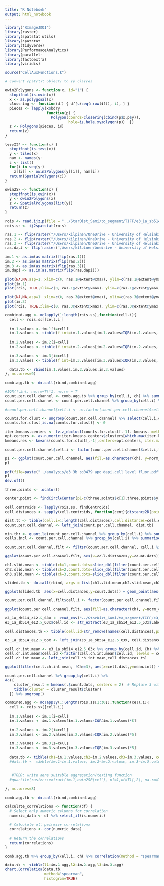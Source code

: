 ```yaml
---
title: "R Notebook"
output: html_notebook
---
```


```r
library("RImageJROI")
library(raster)
library(spatstat.utils)
library(spatstat)
library(tidyverse)
library(PerformanceAnalytics)
library(parallel)
library(factoextra)
library(viridis)

source("CellAuxFunctions.R")
```

```r
# convert spatstat objects to sp classes

owin2Polygons <- function(x, id="1") {
  stopifnot(is.owin(x))
  x <- as.polygonal(x)
  closering <- function(df) { df[c(seq(nrow(df)), 1), ] }
  pieces <- lapply(x$bdry,
                   function(p) {
                     Polygon(coords=closering(cbind(p$x,p$y)),
                             hole=is.hole.xypolygon(p))  })
  z <- Polygons(pieces, id)
  return(z)
}

tess2SP <- function(x) {
  stopifnot(is.tess(x))
  y <- tiles(x)
  nam <- names(y)
  z <- list()
  for(i in seq(y))
    z[[i]] <- owin2Polygons(y[[i]], nam[i])
  return(SpatialPolygons(z))
}

owin2SP <- function(x) {
  stopifnot(is.owin(x))
  y <- owin2Polygons(x)
  z <- SpatialPolygons(list(y))
  return(z)
}
```

```r
rois <- read.ijzip(file = "../StarDist_Sami/to_segment/TIFF/e3_1a_sb514_e12.5_63x_dapi.tif_rois.zip")
rois.ss <- ij2spatstat(rois)
```

```r
ras.1 <- flip(raster("/Users/kilpinen/OneDrive - University of Helsinki/E12R1 project/Silvana_RNAScope/single_channel_RNAScope_63x/TIFF-files/e3_1a_sb514_e12.5_63x_Tal1.tif", band=1), direction="y")
ras.2 <- flip(raster("/Users/kilpinen/OneDrive - University of Helsinki/E12R1 project/Silvana_RNAScope/single_channel_RNAScope_63x/TIFF-files/e3_1a_sb514_e12.5_63x_Sox4.tif", band=3), direction="y")
ras.3 <- flip(raster("/Users/kilpinen/OneDrive - University of Helsinki/E12R1 project/Silvana_RNAScope/single_channel_RNAScope_63x/TIFF-files/e3_1a_sb514_e12.5_63x_Insm1.tif", band=2), direction="y")
ras.dapi <- flip(raster("/Users/kilpinen/OneDrive - University of Helsinki/E12R1 project/Silvana_RNAScope/single_channel_RNAScope_63x/TIFF-files/e3_1a_sb514_e12.5_63x_dapi.tif", band=1),direction="y")

im.1 <- as.im(as.matrix(flip(ras.1)))
im.2 <- as.im(as.matrix(flip(ras.2)))
im.3 <- as.im(as.matrix(flip(ras.3)))
im.dapi <- as.im(as.matrix(flip(ras.dapi)))
```


```r
plot(NA,NA,asp=1, xlim=c(0, ras.1@extent@xmax), ylim=c(ras.1@extent@ymax, 0))
plot(im.1)
plot(rois, TRUE,xlim=c(0, ras.1@extent@xmax), ylim=c(ras.1@extent@ymax, 0))
```
```r
plot(NA,NA,asp=1, xlim=c(0, ras.3@extent@xmax), ylim=c(ras.3@extent@ymax, 0))
plot(im.3)
plot(rois, TRUE,xlim=c(0, ras.3@extent@xmax), ylim=c(ras.3@extent@ymax, 0))
```

```r
combined.agg <- mclapply(1:length(rois.ss),function(cell.i){
  cell <- rois.ss[[cell.i]]
  
  im.1.values <- im.1[i=cell]
  im.1.values <- tibble(f.int=im.1.values[im.1.values>IQR(im.1.values, na.rm = T)*5], ch=1, cell.i=cell.i)
  
  im.2.values <- im.2[i=cell]
  im.2.values <- tibble(f.int=im.2.values[im.2.values>IQR(im.2.values, na.rm = T)*5], ch=2, cell.i=cell.i)
  
  im.3.values <- im.3[i=cell]
  im.3.values <- tibble(f.int=im.3.values[im.3.values>IQR(im.3.values, na.rm = T)*5], ch=3, cell.i=cell.i)
  
  data.tb <- rbind(im.1.values,im.2.values,im.3.values)
}, mc.cores=9)

comb.agg.tb <- do.call(rbind,combined.agg)
```

```r
#IQR(f.int, na.rm=T)*1, na.rm = T
count.per.cell.channel <- comb.agg.tb %>% group_by(cell.i, ch) %>% summarize(count.dots=mean(f.int,na.rm=T))
count.per.cell.channel <- count.per.cell.channel %>% group_by(cell.i) %>%  mutate(norm_count_dots = count.dots / sum(count.dots))

#count.per.cell.channel$cell.i <- as.factor(count.per.cell.channel$cell.i)
```

```r
counts.for.clust <- ungroup(count.per.cell.channel) %>% select(cell.i,ch,norm_count_dots) %>% pivot_wider(values_from = norm_count_dots, names_from = ch)
counts.for.clust[is.na(counts.for.clust)] <- 0

iter.kmeans.centers <- fviz_nbclust(counts.for.clust[,-1], kmeans, method="silhouette")$data
opt.centers <- as.numeric(iter.kmeans.centers$clusters[which.max(iter.kmeans.centers$y)])
kmeans.res <- kmeans(counts.for.clust[,-1],centers=opt.centers, iter.max = 100)

count.per.cell.channel$cell.i <- factor(count.per.cell.channel$cell.i,levels = counts.for.clust$cell.i[order(kmeans.res$cluster)])
```


```r
p1 <- ggplot(count.per.cell.channel, aes(fill=as.character(ch), y=norm_count_dots, x=cell.i)) + geom_bar(position="stack", stat="identity") + scale_fill_viridis(labels=c("ch1","ch2","ch3"), discrete = T) + theme_minimal() + theme(axis.text.x = element_blank()) + labs(fill="Channel")
p1
```


```r
pdf(file=paste("../analysis/e3_3b_sb0479_apo_dapi.cell_level_fluor.pdf",sep=""), width = 16, height = 6)
p1
dev.off()
```

```r
three.points <- locator()
```


```r
center.point <- findCircleCenter(p1=c(three.points$x[1],three.points$y[1]),p2=c(three.points$x[2],three.points$y[2]),p3=c(three.points$x[3],three.points$y[3]))

cell.centroids <- lapply(rois.ss, findCentroids)
cell.distances <- sapply(cell.centroids, function(cent){distance2D(point1 = c(center.point), point2 = unlist(cent))})

dist.tb <- tibble(cell.i=1:length(cell.distances),cell.distances=cell.distances)
count.per.cell.channel <- left_join(count.per.cell.channel, dist.tb)
```

```r
min.thr <- quantile(count.per.cell.channel %>% group_by(cell.i) %>% summarise(avg.dots=mean(count.dots,na.rm=T)) %>% pull(avg.dots),.25, na.rm=T)
cells.incl <- count.per.cell.channel %>% group_by(cell.i) %>% summarise(avg.dots=mean(count.dots)) %>% filter(avg.dots>min.thr) %>% pull(cell.i)

count.per.cell.channel.filt <- filter(count.per.cell.channel, cell.i %in% cells.incl)
```


```r
ggplot(count.per.cell.channel.filt, aes(x=cell.distances,y=count.dots)) + geom_point(aes(colour = factor(ch))) + scale_color_manual(values=c("magenta2", "dodgerblue", "forestgreen"),labels=c("Tal1","Sox4","Insm1")) + labs(color="Channel")
```

```r
ch1.slid.mean <- tibble(ch=1,count.dots=slide_dbl(filter(count.per.cell.channel.filt, ch==1) %>% arrange(cell.distances) %>% pull(count.dots), ~mean(.x), .before = 3), cell.distances=filter(count.per.cell.channel.filt, ch==1) %>% arrange(cell.distances) %>% pull(cell.distances))
ch2.slid.mean <- tibble(ch=2,count.dots=slide_dbl(filter(count.per.cell.channel.filt, ch==2) %>% arrange(cell.distances) %>% pull(count.dots), ~mean(.x), .before = 3), cell.distances=filter(count.per.cell.channel.filt, ch==2) %>% arrange(cell.distances) %>% pull(cell.distances))
ch3.slid.mean <- tibble(ch=3,count.dots=slide_dbl(filter(count.per.cell.channel.filt, ch==3) %>% arrange(cell.distances) %>% pull(count.dots), ~mean(.x), .before = 3), cell.distances=filter(count.per.cell.channel.filt, ch==3) %>% arrange(cell.distances) %>% pull(cell.distances))

slided.tb <- do.call(rbind, args = list(ch1.slid.mean,ch2.slid.mean,ch3.slid.mean))

ggplot(slided.tb, aes(x=cell.distances,y=count.dots)) + geom_point(aes(colour = factor(ch))) + scale_color_manual(values=c("magenta2", "dodgerblue", "forestgreen"),labels=c("Tal1","Sox4","Insm1")) + labs(color="Channel")
```


```r
count.per.cell.channel.filt$cell.i <- factor(count.per.cell.channel.filt$cell.i, levels=order(cell.distances))
```

```r
ggplot(count.per.cell.channel.filt, aes(fill=as.character(ch), y=norm_count_dots, x=cell.i)) + geom_bar(position="stack", width = 1,stat="identity") + scale_fill_manual(values=c("magenta2", "dodgerblue", "forestgreen"),labels=c("Tal1","Sox4","Insm1")) + theme_minimal()  + theme(axis.text.x = element_blank()) + labs(fill="Channel") + xlab("Cells in increasing distance")

```

```r
e3_1a_sb514_e12.5_63x <- read_csv("../StarDist_Sami/to_segment/TIFF/e3_1a_sb514_e12.5_63x.csv")
e3_1a_sb514_e12.5_63x$cell.id <- str_extract(e3_1a_sb514_e12.5_63x$Label, pattern = ":[:digit:]+_[:digit:]+:") %>% str_remove_all(":")

cell.distances.tb <- tibble(cell.id=str_remove(names(cell.distances),pattern = ".X"), cell.dist=cell.distances)

e3_1a_sb514_e12.5_63x <- left_join(e3_1a_sb514_e12.5_63x, cell.distances.tb)
```


```r
cell.ch.int.mean <- e3_1a_sb514_e12.5_63x %>% group_by(cell.id, Ch) %>% summarize(mean.int=mean(`%Area`))
cell.ch.int.mean$cell.id <-factor(cell.ch.int.mean$cell.id, levels = cell.distances.tb %>% arrange(cell.dist) %>% pull(cell.id))
cell.ch.int.mean <- left_join(cell.ch.int.mean,cell.distances.tb)
```

```r
ggplot(filter(cell.ch.int.mean, !Ch==3), aes(x=cell.dist,y=mean.int)) + geom_point(aes(colour = factor(Ch))) + scale_color_manual(values=c("magenta2", "dodgerblue", "forestgreen"),labels=c("Tal1","Sox4","Insm1")) + labs(color="Channel")
```



```r
count.per.cell.channel %>% group_by(cell.i) %>% 
do({
    cluster_result = kmeans(.$count.dots, centers = 2)  # Replace 3 with the desired number of clusters
    tibble(cluster = cluster_result$cluster)
  }) %>% ungroup()
```


```r
combined.agg <- mclapply(1:length(rois.ss[1:20]),function(cell.i){
  cell <- rois.ss[[cell.i]]
  
  im.1.values <- im.1[i=cell]
  im.1.values <- im.1.values[im.1.values>IQR(im.1.values)*5]
  
  im.2.values <- im.2[i=cell]
  im.2.values <- im.2.values[im.2.values>IQR(im.2.values)*5]
  
  im.3.values <- im.3[i=cell]
  im.3.values <- im.3.values[im.3.values>IQR(im.3.values)*5]
  
  data.tb <- tibble(ch1=im.1.values,ch2=im.2.values,ch3=im.3.values, cell.i=cell.i)
  #data.tb <- tibble(im.1=im.1.values, im.2=im.2.values, im.3=im.3.values) %>% pivot_longer(cols = everything(),names_to = "im")
  
  
   #TODO: write here suitable aggregation/testing function
  #quantile(raster::extract(im.1,owin2SP(cell), nl=1,df=T)[,2], na.rm=T, 0.95)
  
}, mc.cores=8)

comb.agg.tb <- do.call(rbind,combined.agg)
```



```r

calculate_correlations <- function(df) {
  # Select only numeric columns for correlation
  numeric_data <- df %>% select_if(is.numeric)
  
  # Calculate all pairwise correlations
  correlations <- cor(numeric_data)
  
  # Return the correlations
  return(correlations)
}

comb.agg.tb %>% group_by(cell.i, ch) %>% correlation(method = "spearman")
```


```r
data.tb <- tibble(l1=im.1.agg,l2=im.2.agg,l3=im.3.agg)
chart.Correlation(data.tb,
                  method="spearman",
                  histogram=TRUE)
```

